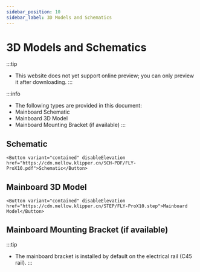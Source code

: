 ```yaml
---
sidebar_position: 10
sidebar_label: 3D Models and Schematics
---
```





# 3D Models and Schematics


:::tip
* This website does not yet support online preview; you can only preview it after downloading.
:::

:::info
* The following types are provided in this document:
* Mainboard Schematic
* Mainboard 3D Model
* Mainboard Mounting Bracket (if available)
:::

## Schematic

    <Button variant="contained" disableElevation href="https://cdn.mellow.klipper.cn/SCH-PDF/FLY-ProX10.pdf">Schematic</Button>


## Mainboard 3D Model

    <Button variant="contained" disableElevation href="https://cdn.mellow.klipper.cn/STEP/FLY-ProX10.step">Mainboard Model</Button>


## Mainboard Mounting Bracket (if available)

:::tip
* The mainboard bracket is installed by default on the electrical rail (C45 rail).
:::